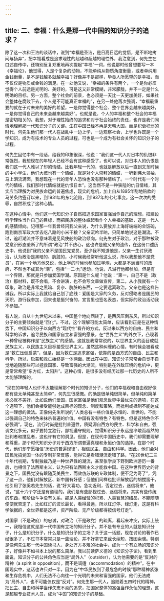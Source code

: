 ```yaml
---
---
---
```

title: 二、幸福：什么是那一代中国的知识分子的追求？
---




除了这一次和王浩的谈话中，说到“幸福是圣洁，是日高日远的觉悟，是不断地拷问与扬弃”，把幸福看成是追求理性的超越和超越的理性外，我注意到，何先生在口述自传中，还特别反复郑重地再次提起“幸福”一词，他说那时他曾想要写一本《幸福论》，他觉得，人是个复杂的动物，不能单纯从物质角度衡量，或者单纯用金钱衡量，是不是钱越多就越幸福？好像并不是那样，毕竟人所愿望的是幸福，而不仅仅是物质或金钱的满足。在一处他又说，“幸福的条件有两个，一个是你必须觉得个人前途是光明的、美好的，可是这又非常模糊，非常朦胧，并不一定是什么明确的目标。另一方面，整个社会的前景，也必须是一天比一天更加美好，如果社会整体在腐败下去，个人是不可能真正幸福的”，在另一处他再次强调，“幸福最重要的就在于对未来的美好的希望，一是你觉得整个社会、整个世界会越来越美好，一是你觉得自己的未来会越来越美好”。也就是说，个人的幸福和整个社会的幸福是密切相关的。我想，对于理性始终的追求和对于社会始终的责任，也许是我们同情地理解那一代知识分子的关键。生在中国已经不再是天朝大国，而是积衰积弱的时代，何先生他们那一代人在战乱中一边上学，一边观察社会，上学也许既是一个学知识，成为有技术的专业人员的过程，可也是一个成为有社会关怀的知识分子的过程。

何先生回忆中有一段话，给我的印象很深，他说：“我们这一代人对日本的仇恨非常强烈，我想现在的年轻人已经不会有这种感受了，也可以说，对日本人的仇恨是我们这一代人难以了却的情结。比我年轻一代的，也就是解放以后一直到文革时候的中小学生，他们大概也有一个情结，就是对个人崇拜的情结，一听到伟大领袖，马上泪流满面，我想现在一代的青年人恐怕也没有那种情结了。一个时代有一个时代的情结，我们那时代情结就是仇恨日本”。这当然不是一种狭隘的仇日情绪，其实应当理解为对民族命运的普遍焦虑，现实的危机，加上自从1895年割地赔款的马关条约签订以来，到1931年的东北沦陷，到1937年的七七事变，这一次次的受辱，自然积成了这种心情。

在这种心情中，他们这一代知识分子自然把追求国家富强当作自己的理想，把建设科学理性当作自己的目标，而把民族的整体崛起看作个人幸福的基础，这是一代人的感情倾向。记得那一年我曾经问我父亲说，为什么要放弃上海好端端的金饭碗，跑到南京军政大学去吃八路的小米干粮？父亲沉吟半晌，只简单地说这是潮流。不过，追赶潮流并不意味着是见风使舵的政治倾向。何先生对于政治，对于那种被政党意识形态垄断了的所谓“政治”并不热心，这也许是他父亲的遗传，在这份口述历史中，他说到“我的父亲不是国民党党员，至少我不知道他是，父亲一生讨厌政治，认为政治是黑暗的、肮脏的，小时候我经常听他这么说，所以我想他不是党员”，在另一个地方他又说，他上学的时候也参加过学潮，大都是不满当时的政府，不然也不成其为“潮”，包括“一二·九”运动。他说，凡游行他都参加，但是有一个界限，那就是只参加爱国学潮。原因是什么呢？他说：“第一，自己不是（政治）那材料，既不会唱，不会讲演，也不会写文章做宣传，第二，从小我就有一个印象，政治是非常之黑暗、复杂、肮脏的东西，一定要远离政治，父亲也是这样告诫我。所以实际上我就给自己划了底线：爱国是大家的义务，反对侵略者是国民的天职，游行我参加，回来也是挺兴奋的，宣言里也签名表态，但实际的政治活动我不参加。”

有人说，自从十九世纪末以来，中国整个地向西转了，是西风压倒东风，所以知识分子的主要倾向就是“西化”。不过，这个理解可能太简单，应该看到正是在这种情势下，中国知识分子以向西方“现代性”看齐的方式，反过来以西方的自由、民主和科学的诉求，追寻民族和国家自立和富强的愿景，在“世界主义”的外衣下，凸现着一种曾经被称作是“民族主义”的感情。这就是我常常说的，以世界主义的面目成就民族主义，以民族主义目标接受世界主义。虽然这种纠缠的心情，有时候会被看成是“救亡压倒启蒙”，但是，因为救亡是追求富强，依靠的是西方式的自由、民主和科学，所以，启蒙和救亡始终是一体两面。因此在中国，知识分子常常会自觉不自觉地追随那些可以拯救国家、导致富强的大潮流，特别是在外敌压境的危机中，更是常常希望“东方红，太阳升”。这种心情，是很多没有经历过那一代历史的人所不太能够理解的。

“现在的年轻人也许不太能理解那个时代的知识分子，他们的幸福观和自由观好像都有些太单纯甚至太简单”，何先生很感慨。的确是很单纯很简单，但单纯和简单未必就不美好，比如说他们爱国，国家富强是他们观念世界中最优先的选项，在这个选项下，他们会接受能够达成目标的观念、制度和策略，而批判或抵制不能达成这一理想的做法。正像何先生所说的“人类总有一些价值是永恒的、普世的，不能以强调自己的特色来抹杀普遍的价值。中国有没有特色？有特色，但是这特色你不必强调”。现在，流行时尚是批判普遍性，质疑源自西方的民主、科学和自由，强调文化多元，似乎要特立独行，鄙视遵守规则，觉得知识分子永远是冷峻而超然的批判者和搅乱者，这也许有它的洞见。但是，在现代中国历史中，我们却需要理解和尊重，那个时代知识分子对于西方所谓普遍真理和永恒价值的选择。在那个时代，他们却宁愿相信“历史的普遍规律”，相信民主、自由和科学。因此，他们会对国民党搞党国一体的专制非常反感，觉得它是看错潮流走错了路，“在20世纪二三十年代初期，专制独裁乃是一种世界性的潮流，甚至张学良下野到欧洲游历一番后，也相信了法西斯主义，认为只有法西斯主义才能救中国。在这种世界历史的背景之下，国民党没有跟随英美民主，而效仿苏联的专政体制，便不足为奇了”，凭了这一点，他们对解放区、新中国有好感；但他们同样也批评解放后的胡搅蛮干，他引用了张奚若先生的话，说“好大喜功，急功近利，否定过去，迷信将来”，他说，“这十六个字还是有道理的。我们是有些鄙视过去、迷信将来，其实有些传统的东西，和阶级斗争没有关系，那是人类经验的积累、人类智慧的结晶，不能随随便便就否定了。比如红灯的波长最长，看得最远，所以红灯停、绿灯走，这是有科学依据的，全世界都是这样，资产阶级、无产阶级都得按信号灯走”。

对国家（不是政府）的忠诚，对政治（不是政党）的疏离，看起来冲突，实际上统一，我相信这就是那一代中国有立场的知识分子。并不是有专业的人就是知识分子，什么是知识分子，什么是知识分子的立场？关于这一话题，现在讨论的著作已经很多了，不过书本常常只是一些理论，并不好拿它来截长续短、按图索骥。特别是像何先生那一代中国读书人，身处万方多难的社会中，成为一个有立场的知识分子，好像并不如书本上说的那么简单。我以前读萨义德的《知识分子论》，看到里面说，知识分子的公共角色应当是“局外人”（outsider），认为他需要的是“反对的精神（a spirit in opposition），而不是调适（accommodation）的精神”。在中国现实中，这话也许只对一半，因为在“中华民族到了最危急的时候”那种精神紧张和生存危机中，人们无法不心向往一个光明的未来和富强的国家，他们无法成为“局外人”，也不可能仅仅是“反对”。何先生那一代人，追随着五四时代的精神，把民主、自由和科学当作矢志不渝的追求，把国家整体的富强当作永恒的理想，这是超越专业技术人员，成为“中国”的知识分子的基础。